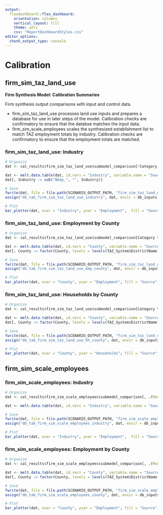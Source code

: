 ```yaml
---
output: 
  flexdashboard::flex_dashboard:
    orientation: columns
    vertical_layout: fill
    theme: yeti
    css: "ReportDashboardStyles.css"
editor_options: 
  chunk_output_type: console
---
```


Calibration {data-navmenu="Firm Synthesis Model"}
============================================

firm_sim_taz_land_use {data-width=400 .tabset}
--------------------------------------------

**Firm Synthesis Model: Calibration Summaries**

Firm synthesis output comparisons with input and control data.

- firm_sim_taz_land_use processes land use inputs and prepares a database for use in later steps of the model. Calibration checks are confirmatory to ensure that the databse matches the input data.
- firm_sim_scale_employees scales the synthesized establishment list to match TAZ employment totals by industry. Calibration checks are confirmatory to ensure that the employment totals are matched.

### firm_sim_taz_land_use: Industry

```r
# Organize
dat <- cal_results$firm_sim_taz_land_use$submodel_comparison[!Category %in% c("HH", "NEmp_Total"), .(Model = sum(Model), Target = sum(Target)), keyby = .(Industry = Category)]

dat <- melt.data.table(dat, id.vars = "Industry", variable.name = "Source", value.name = "Employment")
dat[, Industry := sub("NEmp_", "", Industry)]

# Save
fwrite(dat, file = file.path(SCENARIO_OUTPUT_PATH, "firm_sim_taz_land_use_industry.csv"))
assign("db_tab_firm_sim_taz_land_use_industry", dat, envir = db_inputs)

# Plot
bar_plotter(dat, xvar = "Industry", yvar = "Employment",  fill = "Source", position = "dodge", coord_flip = TRUE, png_name = "p_firm_sim_taz_land_use_industry.png")

```

### firm_sim_taz_land_use: Employment by County

```r
# Organize
dat <- cal_results$firm_sim_taz_land_use$submodel_comparison[Category %in% c("NEmp_Total"), .(Model = sum(Model), Target = sum(Target)), keyby = .(County = SummaryGeog)]

dat <- melt.data.table(dat, id.vars = "County", variable.name = "Source", value.name = "Employment")
dat[, County := factor(County, levels = levels(TAZ_System$DistrictName))]

# Save
fwrite(dat, file = file.path(SCENARIO_OUTPUT_PATH, "firm_sim_taz_land_use_emp_county.csv"))
assign("db_tab_firm_sim_taz_land_use_emp_county", dat, envir = db_inputs)

# Plot
bar_plotter(dat, xvar = "County", yvar = "Employment", fill = "Source", position = "dodge", coord_flip = TRUE, png_name = "p_firm_sim_taz_land_use_emp_county.png")

```

### firm_sim_taz_land_use: Households by County

```r
# Organize
dat <- cal_results$firm_sim_taz_land_use$submodel_comparison[Category %in% c("HH"), .(Model = sum(Model), Target = sum(Target)), keyby = .(County = SummaryGeog)]

dat <- melt.data.table(dat, id.vars = "County", variable.name = "Source", value.name = "Households")
dat[, County := factor(County, levels = levels(TAZ_System$DistrictName))]

# Save
fwrite(dat, file = file.path(SCENARIO_OUTPUT_PATH, "firm_sim_taz_land_use_hh_county.csv"))
assign("db_tab_firm_sim_taz_land_use_hh_county", dat, envir = db_inputs)

# Plot
bar_plotter(dat, xvar = "County", yvar = "Households", fill = "Source", position = "dodge", coord_flip = TRUE, png_name = "p_firm_sim_taz_land_use_hh_county.png")

```

firm_sim_scale_employees {data-width=400 .tabset}
--------------------------------------------

### firm_sim_scale_employees: Industry

```r
# Organize
dat <- cal_results$firm_sim_scale_employees$submodel_comparison[, .(Model = sum(Model), Target = sum(Target)), keyby = .(Industry = CatLabel)]

dat <- melt.data.table(dat, id.vars = "Industry", variable.name = "Source", value.name = "Employment")

# Save
fwrite(dat, file = file.path(SCENARIO_OUTPUT_PATH, "firm_sim_scale_employees_industry.csv"))
assign("db_tab_firm_sim_scale_employees_industry", dat, envir = db_inputs)

# Plot
bar_plotter(dat, xvar = "Industry", yvar = "Employment",  fill = "Source", position = "dodge", coord_flip = TRUE, png_name = "p_firm_sim_scale_employees_industry.png")

```

### firm_sim_scale_employees: Employment by County

```r
# Organize
dat <- cal_results$firm_sim_scale_employees$submodel_comparison[, .(Model = sum(Model), Target = sum(Target)), keyby = .(County = SummaryGeog)]

dat <- melt.data.table(dat, id.vars = "County", variable.name = "Source", value.name = "Employment")
dat[, County := factor(County, levels = levels(TAZ_System$DistrictName))]

# Save
fwrite(dat, file = file.path(SCENARIO_OUTPUT_PATH, "firm_sim_scale_employees_county.csv"))
assign("db_tab_firm_sim_scale_employees_county", dat, envir = db_inputs)

# Plot
bar_plotter(dat, xvar = "County", yvar = "Employment", fill = "Source", position = "dodge", coord_flip = TRUE, png_name = "p_firm_sim_scale_employees_county.png")

```
